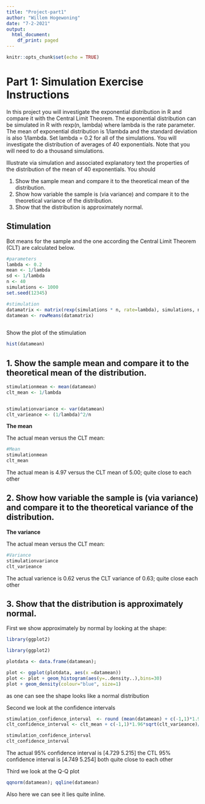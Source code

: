 ```yaml
---
title: "Project-part1"
author: "Willem Hogewoning"
date: "7-2-2021"
output:
  html_document:
    df_print: paged
---
```


```r
knitr::opts_chunk$set(echo = TRUE)
```

# Part 1: Simulation Exercise Instructions

In this project you will investigate the exponential distribution in R and compare it with the Central Limit Theorem. The exponential distribution can be simulated in R with rexp(n, lambda) where lambda is the rate parameter. The mean of exponential distribution is 1/lambda and the standard deviation is also 1/lambda. Set lambda = 0.2 for all of the simulations. You will investigate the distribution of averages of 40 exponentials. Note that you will need to do a thousand simulations.

Illustrate via simulation and associated explanatory text the properties of the distribution of the mean of 40 exponentials. You should

1. Show the sample mean and compare it to the theoretical mean of the distribution.
2. Show how variable the sample is (via variance) and compare it to the theoretical variance of the distribution.
3. Show that the distribution is approximately normal.

## Stimulation 

Bot means for the sample and the one according the Central Limit Theorem (CLT) are calculated below. 


```r
#parameters
lambda <- 0.2
mean <- 1/lambda
sd <- 1/lambda
n <- 40
simulations <- 1000
set.seed(12345)

#stimulation
datamatrix <- matrix(rexp(simulations * n, rate=lambda), simulations, n)
datamean <- rowMeans(datamatrix)         
         
```


Show the plot of the stimulation

```r
hist(datamean)
```

## 1. Show the sample mean and compare it to the theoretical mean of the distribution.

```r
stimulationmean <- mean(datamean)
clt_mean <- 1/lambda


stimulationvariance <- var(datamean)
clt_varieance <- (1/lambda)^2/n

```
**The mean**

The actual mean versus the CLT mean:


```r
#Mean
stimulationmean
clt_mean
```
The actual mean is 4.97 versus the CLT mean of 5.00; quite close to each other

## 2. Show how variable the sample is (via variance) and compare it to the theoretical variance of the distribution.

**The variance**

The actual mean versus the CLT mean:


```r
#Variance
stimulationvariance
clt_varieance
```
The actual varience is 0.62 verus the CLT variance of 0.63; quite close each other

## 3. Show that the distribution is approximately normal.

First we show approximately by normal by looking at the shape:

```r
library(ggplot2)

library(ggplot2)

plotdata <- data.frame(datamean);

plot <- ggplot(plotdata, aes(x =datamean))
plot <- plot + geom_histogram(aes(y=..density..),bins=30)
plot + geom_density(colour="blue", size=1)

```
as one can see the shape looks like a normal distribution

Second we look at the confidence intervals

```r
stimulation_confidence_interval  <- round (mean(datamean) + c(-1,1)*1.96*sd(datamean)/sqrt(n),3)
clt_confidence_interval <- clt_mean + c(-1,1)*1.96*sqrt(clt_varieance)/sqrt(n)

stimulation_confidence_interval
clt_confidence_interval

```
The actual 95% confidence interval is [4.729 5.215]
the CTL 95% confidence interval is [4.749 5.254]
both quite close to each other

Third we look at the Q-Q plot

```r
qqnorm(datamean); qqline(datamean)

```

Also here we can see it lies quite inline.